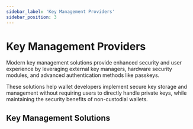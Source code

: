 ```yaml
---
sidebar_label: 'Key Management Providers'
sidebar_position: 3
---
```



# Key Management Providers

Modern key management solutions provide enhanced security and user experience by leveraging external key managers, hardware security modules, and advanced authentication methods like passkeys.

These solutions help wallet developers implement secure key storage and management without requiring users to directly handle private keys, while maintaining the security benefits of non-custodial wallets.

## Key Management Solutions

<KeyManagementDirectory /> 